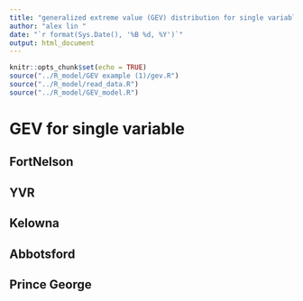```yaml
---
title: "generalized extreme value (GEV) distribution for single variable "
author: "alex lin "
date: "`r format(Sys.Date(), '%B %d, %Y')`"
output: html_document
---
```



<script>
function toggleCollapsible(section) {
  var content = section.nextElementSibling;
  if (content.style.display === "none") {
    content.style.display = "block";
  } else {
    content.style.display = "none";
  }
}
</script>



```r
knitr::opts_chunk$set(echo = TRUE)
source("../R_model/GEV example (1)/gev.R") 
source("../R_model/read_data.R") 
source("../R_model/GEV_model.R") 

```


<h1 onclick="toggleCollapsible(this);">
<!--TEXT SHOWS: -->
<b>GEV for single variable</b>
</h1>
<div style="display:none;">  

</div>
<h2 onclick="toggleCollapsible(this);">
<!--TEXT SHOWS: -->
<b>FortNelson</b>
</h2>
<div style="display:none;">  


<h3 onclick="toggleCollapsible(this);">
<!--TEXT SHOWS: -->
<b>maxEHF</b>
</h3>
<div style="display:none;">  
```r
# Example usage
plots <- gev_analysis_plots(ehf_ymax_wide, "fn","Annual MAX EHF")
print(plots$qq_plot)
print(plots$return_level_plot)
print(plots$tail_behavior_plot)

```

</div>
<h3 onclick="toggleCollapsible(this);">
<!--TEXT SHOWS: -->
<b> avgexc</b>
</h3>
<div style="display:none;">  
```r
# Example usage
plots <- gev_analysis_plots(avgexc_ymax_wide, "fn","Annual MAX Avg Exc Temp")
print(plots$qq_plot)
print(plots$return_level_plot)
print(plots$tail_behavior_plot)

```

</div>


</div>
<h2 onclick="toggleCollapsible(this);">
<!--TEXT SHOWS: -->
<b>YVR</b>
</h2>
<div style="display:none;">  


<h3 onclick="toggleCollapsible(this);">
<!--TEXT SHOWS: -->
<b>Assess trend for EHF </b>
</h3>
<div style="display:none;">  

```r
# What are better methods to assess trend?
ehf0609 = read.csv("../R_model/GEV example (1)/ehf0609.csv", header=T)

# Create the plot
ggplot(ehf0609, aes(x = year, y = yv)) +
  geom_point() +  # Plot the data points
  geom_smooth(method = "lm", formula = y ~ I((x - 1941) / 10), color = "blue") +  # Add the linear regression line
  labs(title = "Trend of YV Over Years",
       x = "Year",
       y = "YV") +
  theme_minimal()
# Example: LOESS smoothing
library(ggplot2)
ggplot(ehf0609, aes(x=year, y=yv)) + 
  geom_point() + 
  geom_smooth(method="loess")
# Example: Seasonal Decomposition
library(forecast)
decomposed = stl(ts(ehf0609$yv, frequency=12), s.window="periodic")
plot(decomposed)
```

</div>
<h3 onclick="toggleCollapsible(this);">
<!--TEXT SHOWS: -->
<b>maxEHF</b>
</h3>
<div style="display:none;">  
```r
# Example usage
plots <- gev_analysis_plots(ehf_ymax_wide, "yv","Annual MAX EHF")
print(plots$qq_plot)
print(plots$return_level_plot)
print(plots$tail_behavior_plot)

```

</div>
<h3 onclick="toggleCollapsible(this);">
<!--TEXT SHOWS: -->
<b> avgexc</b>
</h3>
<div style="display:none;"> 
```r
# Example usage
plots <- gev_analysis_plots(avgexc_ymax_wide, "yv","Annual MAX Avg Exc Temp")
print(plots$qq_plot)
print(plots$return_level_plot)
print(plots$tail_behavior_plot)

```



</div>

</div>
<h2 onclick="toggleCollapsible(this);">
<!--TEXT SHOWS: -->
<b>Kelowna</b>
</h2>
<div style="display:none;">  


<h3 onclick="toggleCollapsible(this);">
<!--TEXT SHOWS: -->
<b>maxEHF</b>
</h3>
<div style="display:none;">  
```r
# Example usage
plots <- gev_analysis_plots(ehf_ymax_wide, "ke","Annual MAX EHF")
print(plots$qq_plot)
print(plots$return_level_plot)
print(plots$tail_behavior_plot)

```

</div>
<h3 onclick="toggleCollapsible(this);">
<!--TEXT SHOWS: -->
<b> avgexc</b>
</h3>
<div style="display:none;"> 
```r
# Example usage
plots <- gev_analysis_plots(avgexc_ymax_wide, "ke","Annual MAX Avg Exc Temp")
print(plots$qq_plot)
print(plots$return_level_plot)
print(plots$tail_behavior_plot)

```



</div>

</div>
<h2 onclick="toggleCollapsible(this);">
<!--TEXT SHOWS: -->
<b>Abbotsford</b>
</h2>
<div style="display:none;">  


<h3 onclick="toggleCollapsible(this);">
<!--TEXT SHOWS: -->
<b>maxEHF</b>
</h3>
<div style="display:none;">  
```r
# Example usage
plots <- gev_analysis_plots(ehf_ymax_wide, "ab","Annual MAX EHF")
print(plots$qq_plot)
print(plots$return_level_plot)
print(plots$tail_behavior_plot)

```

</div>
<h3 onclick="toggleCollapsible(this);">
<!--TEXT SHOWS: -->
<b> avgexc</b>
</h3>
<div style="display:none;"> 
```r
# Example usage
plots <- gev_analysis_plots(avgexc_ymax_wide, "ab","Annual MAX Avg Exc Temp")
print(plots$qq_plot)
print(plots$return_level_plot)
print(plots$tail_behavior_plot)

```


</div>


</div>
<h2 onclick="toggleCollapsible(this);">
<!--TEXT SHOWS: -->
<b>Prince George</b>
</h2>
<div style="display:none;">  


<h3 onclick="toggleCollapsible(this);">
<!--TEXT SHOWS: -->
<b>maxEHF</b>
</h3>
<div style="display:none;">  
```r
# Example usage
plots <- gev_analysis_plots(ehf_ymax_wide, "pg","Annual MAX EHF")
print(plots$qq_plot)
print(plots$return_level_plot)
print(plots$tail_behavior_plot)

```

</div>
<h3 onclick="toggleCollapsible(this);">
<!--TEXT SHOWS: -->
<b> avgexc</b>
</h3>
<div style="display:none;"> 
```r
# Example usage
plots <- gev_analysis_plots(avgexc_ymax_wide, "pg","Annual MAX Avg Exc Temp")
print(plots$qq_plot)
print(plots$return_level_plot)
print(plots$tail_behavior_plot)

```



